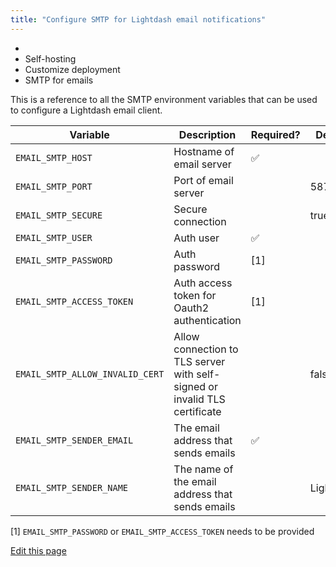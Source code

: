 ```yaml
---
title: "Configure SMTP for Lightdash email notifications"
---
```


* [](/)
* Self-hosting
* Customize deployment
* SMTP for emails

This is a reference to all the SMTP environment variables that can be used to configure a Lightdash email client.

| Variable                        | Description                                                                | Required? | Default   |
| ------------------------------- | -------------------------------------------------------------------------- | --------- | --------- |
| `EMAIL_SMTP_HOST`               | Hostname of email server                                                   | ✅         |           |
| `EMAIL_SMTP_PORT`               | Port of email server                                                       |           | 587       |
| `EMAIL_SMTP_SECURE`             | Secure connection                                                          |           | true      |
| `EMAIL_SMTP_USER`               | Auth user                                                                  | ✅         |           |
| `EMAIL_SMTP_PASSWORD`           | Auth password                                                              | \[1]      |           |
| `EMAIL_SMTP_ACCESS_TOKEN`       | Auth access token for Oauth2 authentication                                | \[1]      |           |
| `EMAIL_SMTP_ALLOW_INVALID_CERT` | Allow connection to TLS server with self-signed or invalid TLS certificate |           | false     |
| `EMAIL_SMTP_SENDER_EMAIL`       | The email address that sends emails                                        | ✅         |           |
| `EMAIL_SMTP_SENDER_NAME`        | The name of the email address that sends emails                            |           | Lightdash |

\[1] `EMAIL_SMTP_PASSWORD` or `EMAIL_SMTP_ACCESS_TOKEN` needs to be provided

[Edit this page](https://github.com/lightdash/lightdash/edit/main/docs/docs/self-host/customize-deployment/configure-smtp-for-lightdash-email-notifications.mdx)
